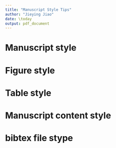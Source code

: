 ```yaml
---
title: "Manuscript Style Tips"
author: "Jieying Jiao"
date: \today
output: pdf_document
---
```


# Manuscript style
\begin{enumerate}
\item Always spell check.
\item When revising the paper, answer how the comments are addressed, in blue. 
      When the comments are solved, just delete that comments.
\item No space before a paragraph. Use two blank lines to seperate paragraphs and
      no space in blank line.
\item Make line width below 80.
\item Do not start a scentence with symbol.
\item No comma and long words in inline math mode.
\item Put a space before every left parenthesis.
\item Explain each symbol after equations/formulas starting with ``where'' so
      that readers fully understand them. Explanations for one equation/formula
      should be put in one single scentence. Never end a scentence with an
      undefined symbol. No blank line so that no new paragraph is started before
      or after math mode (Don't put formula alone as a paragraph).
\item Put captions for tables on the top while captions for figures on the bottom.
\item Use ``Table'', ``Figure'', ``Equation'' when citing them. Capitalize the
      first letter, and do not use abbrevations.
\item Use past tense to describe the data generation in simulation studies.
\item Figures/tables and other floaters are always positioned with ``tbp''. 
      Never use ``h'' in floating table/figure.
\item Label equations, tables and figures which will be referenced and label 
      them use informative name. Don't label those which won't be referenced.
\item Label and cite each each section if needed. Never use the number to 
      represent a section, like ``Section two is about ...''
\item No space in object or identifier (file/project/variable/label) names.
\item Don't repeat title words in keywrods. 
\item Use ``citep'' when citing paper with parentheses. If the previous definition
      has a specific abbreviation, such as the Akaike Information criterion,
      use ``citep[AIC;][akaike1973]‘’.
\item In math mode, use different sized parentheses for better view.
\item Define the distribution instead of distribution name only. Like G(a, b), 
      don't only define that G is shorthand of Gamma.
\item In math formulas, do not use ``$\times$'' for multiplying unless in a new line.
\item Put enough space in math formulas for better view in source.
\item No inline ``frac''.
\item Use a consistent labeling system, like sec, fig, tab, eq, alg, etc.
\item Do not define unnecessary symbol. Use reasonable and simple symbol, eg, 
      don't use $a_1$ if you don't have an $a_2$, just $a$ is enough.
\item Use ``$\backslash$dd'' for differentiation operator. Define new command: 
      $\backslash$newcommand\{$\backslash$dd\}\{$\backslash$mathrm\{d\}\}.
      The same command can also be found in the ``physics'' package.
\item Cite paper instead of book for appropriate credit.
\item Close the sentence with a period, even in an equation.
\item Never start a sentence with ``And''.
\item Avoid starting a new line with a number. Use tilde in tex source file to connect 
      text and number.
\item Cite equations through ``eqref'' not ``ref''.
\item Never use abbreviation, like ``don't''.
\item Delete extra empty rows.
\item Don't use bullet points in a paper. Rephrase and organize them into a paragraph.
\item No brackets in citing sections/tables/figures.
\item Don't break lines in inline math mode.
\item Use vector form if possible instead of summation.
\item When cite a formula/equation, don't use word ``Formula'' or ``Equation'', 
      just directly cite it using ``eqref''.
\item Use a different font for code.
\item Learn how to use ``and'' when listing. Don't use ``$\$a, b\$$'', use 
      ``$\$a\$$ and $\$b\$$'' (no comma in inline math mode).
\item Use uppercase letter for random variable.
\item Any equation needs to be part of a sentence. Punctuation are needed.
\item Break long inline math expressions into multiple pieces.
\item No repeated package using in the preamble.
\end{enumerate}


# Figure style
\begin{enumerate}
\item Use pdf or eps for figure file. Do not use png file since it is not vector 
      graphics and will lose resolution when resize.
\item For line plots plots with different groups, use different line pattern to
      distinguish them, not only color, so that readers can tell the difference
      when printing them out. Same for different dots on plots.
\item Do not use red and green for different in plots. Some people are 
      red-green blind.
\item Keep figure aspect ratio correct if the figure has realistic meaning. 
      Like a basketball half court should be 50/47.
\item Remove extra margin in plot.
\item When change plot size in latex, keep the ratio fixed.
\item For plot files in tex, name the files informatively.
\item Do not put the figures in an upper level directory. Should be in the
      same directory or a subdirectory.
\end{enumerate}


# Table style
\begin{enumerate}
\item Do not change font size for tables. Change table layout to fit instead
      of resizing it. Try to avoid sideways table.
\item Use booktabs effectively. Never use ``hline'' in table. Use ``toprule'', 
      ``midrule'', ``bottomrule''.
\item When display estimatng results, put variable names in a table, instead of 
      their coefficients.
\item Protect negative sign in the table.
\item Right adjust the numbers in tables.
\end{enumerate}

# Manuscript content style
\begin{enumerate}
\item In general, open the abstract with a background of the research problem.
\item One sentence about the findings from the real data analysis in abstract.
\item When introduce the model or method you use, directly start from the data 
      and then introduce the model, method.
\item When discussing results, set up a few bullet points on what you see in the 
      results. Then say them in a nice flow.
\item Show simulation settings in detail and clearly so that readers can 
      reproduce your results. Always justify your simulation settings.
\item Put technical details in Appendix.
\item Use pricise expression. Try to keep the language simple and clear.
\end{enumerate}

# bibtex file stype
\begin{enumerate}
\item Delete repeated entries.
\item Capitalize first letter of every words in title, except articles, 
      prepositions, or coordinating conjunctions like ``a'', ``in'', ``and''.
\item Always check the bibtex information downloaded from website. There might 
      be wrong or incomplete information.
\item Use informative label for each entry: ``Lastname + First word in title + year''.
\item For books, use title style.
\item Protect capital letters using ``$\{\}$''.
\end{enumerate}
